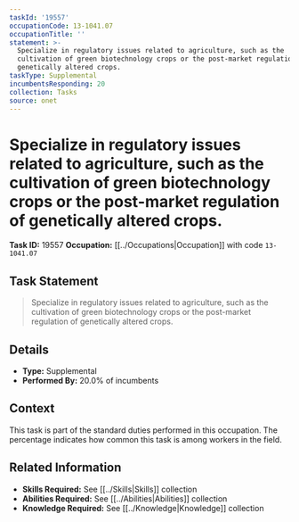 ```yaml
---
taskId: '19557'
occupationCode: 13-1041.07
occupationTitle: ''
statement: >-
  Specialize in regulatory issues related to agriculture, such as the
  cultivation of green biotechnology crops or the post-market regulation of
  genetically altered crops.
taskType: Supplemental
incumbentsResponding: 20
collection: Tasks
source: onet
---
```

# Specialize in regulatory issues related to agriculture, such as the cultivation of green biotechnology crops or the post-market regulation of genetically altered crops.

**Task ID:** 19557
**Occupation:** [[../Occupations|Occupation]] with code `13-1041.07`

## Task Statement

> Specialize in regulatory issues related to agriculture, such as the cultivation of green biotechnology crops or the post-market regulation of genetically altered crops.

## Details

- **Type:** Supplemental
- **Performed By:** 20.0% of incumbents

## Context

This task is part of the standard duties performed in this occupation. The percentage indicates how common this task is among workers in the field.

## Related Information

- **Skills Required:** See [[../Skills|Skills]] collection
- **Abilities Required:** See [[../Abilities|Abilities]] collection
- **Knowledge Required:** See [[../Knowledge|Knowledge]] collection

